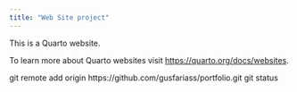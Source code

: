 ```yaml
---
title: "Web Site project"
---
```


This is a Quarto website.

To learn more about Quarto websites visit <https://quarto.org/docs/websites>.

git remote add origin https://github.com/gusfariass/portfolio.git
git status